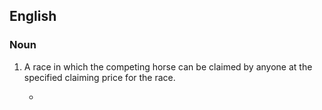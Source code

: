 ==English==

===Noun===
{{en-noun}}
# {{lb|en|horse racing}} A race in which the competing horse can be claimed by anyone at the specified claiming price for the race.
#* {{quote-text|en|year=1968|author=Marvin B. Scott|title=The Racing Game|page=15|passage=In a '''claiming race''', each horse is in a sense up for sale. That is, any owner who has raced a horse at the track during the meet in progress may put in a claim to buy any horse racing in a '''claiming race'''.}}
